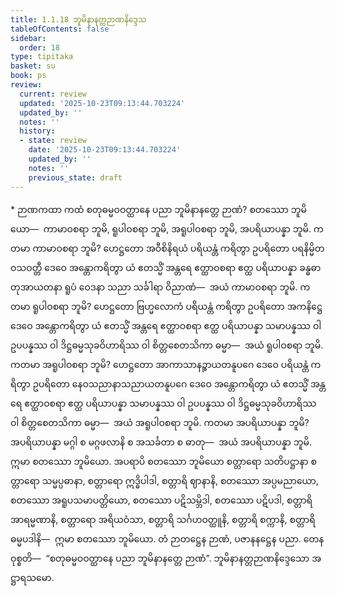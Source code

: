```yaml
---
title: 1.1.18 ဘူမိနာနတ္တဉာဏနိဒ္ဒေသ
tableOfContents: false
sidebar:
  order: 18
type: tipitaka
basket: su
book: ps
review:
  current: review
  updated: '2025-10-23T09:13:44.703224'
  updated_by: ''
  notes: ''
  history:
  - state: review
    date: '2025-10-23T09:13:44.703224'
    updated_by: ''
    notes: ''
    previous_state: draft
---
```



<ReviewStatus review={frontmatter.review} showDetails={true} />

<HypothesisAnnotation frontmatter={frontmatter} />

<DynamicBreadcrumb />

<Paragraph type="center" book="ps">
* ဉာဏကထာ
</Paragraph>


<Division number="72" book="ps" e="ch" v="26" p="4">

<Paragraph number="505" book="ps">
ကထံ စတုဓမ္မဝဝတ္ထာနေ ပညာ ဘူမိနာနတ္တေ ဉာဏံ? စတဿော ဘူမိယော—  ကာမာဝစရာ ဘူမိ, ရူပါဝစရာ ဘူမိ, အရူပါဝစရာ ဘူမိ, အပရိယာပန္နာ ဘူမိ. ကတမာ ကာမာဝစရာ ဘူမိ? ဟေဋ္ဌတော အဝီစိနိရယံ ပရိယန္တံ ကရိတွာ ဥပရိတော ပရနိမ္မိတဝသဝတ္တီ ဒေဝေ အန္တောကရိတွာ ယံ ဧတသ္မိံ အန္တရေ ဧတ္ထာဝစရာ ဧတ္ထ ပရိယာပန္နာ ခန္ဓဓာတုအာယတနာ ရူပံ ဝေဒနာ သညာ သင်္ခါရာ ဝိညာဏံ—  အယံ ကာမာဝစရာ ဘူမိ.
</Paragraph>

<Paragraph number="506" book="ps">
ကတမာ ရူပါဝစရာ ဘူမိ? ဟေဋ္ဌတော ဗြဟ္မလောကံ ပရိယန္တံ ကရိတွာ ဥပရိတော အကနိဋ္ဌေ ဒေဝေ အန္တောကရိတွာ ယံ ဧတသ္မိံ အန္တရေ ဧတ္ထာဝစရာ ဧတ္ထ ပရိယာပန္နာ သမာပန္နဿ ဝါ ဥပပန္နဿ ဝါ ဒိဋ္ဌဓမ္မသုခဝိဟာရိဿ ဝါ စိတ္တစေတသိကာ ဓမ္မာ—  အယံ ရူပါဝစရာ ဘူမိ.
</Paragraph>

<Paragraph number="507" book="ps">
ကတမာ အရူပါဝစရာ ဘူမိ? ဟေဋ္ဌတော အာကာသာနဉ္စာယတနူပဂေ ဒေဝေ ပရိယန္တံ ကရိတွာ ဥပရိတော နေဝသညာနာသညာယတနူပဂေ ဒေဝေ အန္တောကရိတွာ ယံ ဧတသ္မိံ အန္တရေ ဧတ္ထာဝစရာ ဧတ္ထ ပရိယာပန္နာ သမာပန္နဿ ဝါ ဥပပန္နဿ ဝါ ဒိဋ္ဌဓမ္မသုခဝိဟာရိဿ ဝါ စိတ္တစေတသိကာ ဓမ္မာ—  အယံ အရူပါဝစရာ ဘူမိ.
</Paragraph>

<Paragraph number="508" book="ps">
ကတမာ အပရိယာပန္နာ ဘူမိ? အပရိယာပန္နာ မဂ္ဂါ စ မဂ္ဂဖလာနိ စ အသင်္ခတာ စ ဓာတု—  အယံ အပရိယာပန္နာ ဘူမိ. ဣမာ စတဿော ဘူမိယော.
</Paragraph>

<Paragraph number="509" book="ps">
အပရာပိ စတဿော ဘူမိယော စတ္တာရော သတိပဋ္ဌာနာ စတ္တာရော သမ္မပ္ပဓာနာ, စတ္တာရော ဣဒ္ဓိပါဒါ, စတ္တာရိ ဈာနာနိ, စတဿော အပ္ပမညာယော, စတဿော အရူပသမာပတ္တိယော, စတဿော ပဋိသမ္ဘိဒါ, စတဿော ပဋိပဒါ, စတ္တာရိ အာရမ္မဏာနိ, စတ္တာရော အရိယဝံသာ, စတ္တာရိ သင်္ဂဟဝတ္ထူနိ, စတ္တာရိ စက္ကာနိ, စတ္တာရိ ဓမ္မပဒါနိ—  ဣမာ စတဿော ဘူမိယော. တံ ဉာတဋ္ဌေန ဉာဏံ, ပဇာနနဋ္ဌေန ပညာ. တေန ဝုစ္စတိ—  “စတုဓမ္မဝဝတ္ထာနေ ပညာ ဘူမိနာနတ္တေ ဉာဏံ”.

</Paragraph>
</Division>

<Paragraph number="510" type="center" book="ps">
ဘူမိနာနတ္တဉာဏနိဒ္ဒေသော အဋ္ဌာရသမော.
</Paragraph>